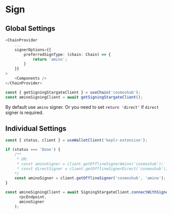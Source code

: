 # Sign

## Global Settings

```ts
<ChainProvider
    ...
    signerOptions={{
        preferredSignType: (chain: Chain) => {
            return 'amino';
        }
    }}
>
    <Components />
</ChainProvider>

const { getSigningStargateClient } = useChain('cosmoshub');
const aminoSigningClient = await getSigningStargateClient();
```

By default use `amino` signer. Or you need to set `return 'direct'` if `direct` signer is required.

## Individual Settings

```ts
const { status, client } = useWalletClient('keplr-extension');

if (status === 'Done') {
    /**
     * OR:
     * const aminoSigner = client.getOfflineSignerAmino('cosmoshub');
     * const directSigner = client.getOfflineSignerDirect('cosmoshub');
    */
    const aminoSigner = client.getOfflineSigner('cosmoshub', 'amino');
}

const aminoSigningClient = await SigningStargateClient.connectWithSigner(
      rpcEndpoint,
      aminoSigner
    );
```